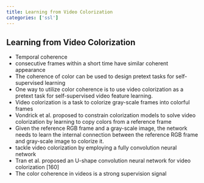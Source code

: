 ```yaml
---
title: Learning from Video Colorization
categories: ['ssl']
---
```


## Learning from Video Colorization
- Temporal coherence 
- consecutive frames within a short time have similar coherent appearance 
- The coherence of color can be used to design pretext tasks for self-supervised learning 
- One way to utilize color coherence is to use video colorization as a pretext task for self-supervised video feature learning. 
- Video colorization is a task to colorize gray-scale frames into colorful frames 
- Vondrick et al. proposed to constrain colorization models to solve video colorization by learning to copy colors from a reference frame 
- Given the reference RGB frame and a gray-scale image, the network needs to learn the internal connection between the reference RGB frame and gray-scale image to colorize it. 
- tackle video colorization by employing a fully convolution neural network 
- Tran et al. proposed an U-shape convolution neural network for video colorization [160] 
- The color coherence in videos is a strong supervision signal



